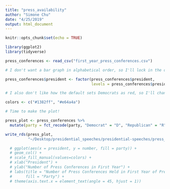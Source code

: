 ```yaml
---
title: "press_availability"
author: "Simone Chu"
date: "4/25/2019"
output: html_document
---
```


```r
knitr::opts_chunk$set(echo = TRUE)

library(ggplot2)
library(tidyverse)
```


```r

press_conferences <- read_csv("first_year_press_conferences.csv")

```

```r

# I don't want a bar graph in alphabetical order, so I'll lock in the order here. 

press_conferences$president <- factor(press_conferences$president, 
                                      levels = press_conferences$president)

# I also don't like how the default sets Democrats as red, so I'll change that here. 

colors <- c("#1382ff", "#e64a4a")

# Time to make the plot! 

press_plot <- press_conferences %>%
  mutate(party = fct_recode(party, "Democrat" = "D", "Republican" = "R"))

write_rds(press_plot, 
          "~/Desktop/presidential_speeches/presidential-speeches/press_plot.rds")

  # ggplot(aes(x = president, y = number, fill = party)) + 
  # geom_col() +
  # scale_fill_manual(values=colors) + 
  # xlab("President") + 
  # ylab("Number of Press Conferences in First Year") + 
  # labs(title = "Number of Press Conferences Held in First Year of Presidency",
  #      fill = "Party") + 
  # theme(axis.text.x = element_text(angle = 45, hjust = 1))

```

